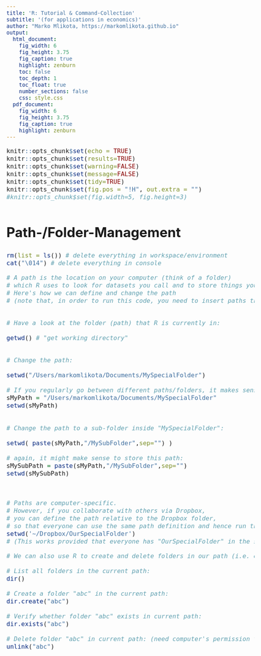 ```yaml
---
title: 'R: Tutorial & Command-Collection'
subtitle: '(for applications in economics)'
author: "Marko Mlikota, https://markomlikota.github.io"
output:
  html_document: 
    fig_width: 6
    fig_height: 3.75
    fig_caption: true
    highlight: zenburn
    toc: false
    toc_depth: 1
    toc_float: true
    number_sections: false
    css: style.css
  pdf_document:
    fig_width: 6
    fig_height: 3.75
    fig_caption: true
    highlight: zenburn
---
```



<style type="text/css">
body, td {
   font-size: 18px;
}
code.r{
  font-size: 16px;
}
pre {
  font-size: 16px
}
h1 {
  font-size: 35px;
  margin: 60px 0px 30px 0px;
}
h2 {
  font-size: 25px;
}
#TOC {
  color: black; 
}

</style>

<script>
  var height=$('#primary').height(); // Calculate primary wrapper height
  $('#secondary').height(height); // Set the height it to sidebar
</script>




```r
knitr::opts_chunk$set(echo = TRUE)
knitr::opts_chunk$set(results=TRUE)
knitr::opts_chunk$set(warning=FALSE)
knitr::opts_chunk$set(message=FALSE)
knitr::opts_chunk$set(tidy=TRUE)
knitr::opts_chunk$set(fig.pos = "!H", out.extra = "")
#knitr::opts_chunk$set(fig.width=5, fig.height=3)
```


# Path-/Folder-Management

```r

rm(list = ls()) # delete everything in workspace/environment
cat("\014")	# delete everything in console     


```

```r


# A path is the location on your computer (think of a folder) 
# which R uses to look for datasets you call and to store things you tell it to store. 
# Here's how we can define and change the path 
# (note that, in order to run this code, you need to insert paths that work for your own computer):


# Have a look at the folder (path) that R is currently in:

getwd() # "get working directory"


# Change the path: 

setwd("/Users/markomlikota/Documents/MySpecialFolder")

# If you regularly go between different paths/folders, it makes sense to define them first:
sMyPath = "/Users/markomlikota/Documents/MySpecialFolder" 
setwd(sMyPath)
 

# Change the path to a sub-folder inside "MySpecialFolder":

setwd( paste(sMyPath,"/MySubFolder",sep="") )

# again, it might make sense to store this path:
sMySubPath = paste(sMyPath,"/MySubFolder",sep="")
setwd(sMySubPath)



# Paths are computer-specific. 
# However, if you collaborate with others via Dropbox, 
# you can define the path relative to the Dropbox folder, 
# so that everyone can use the same path definition and hence run the same code:
setwd('~/Dropbox/OurSpecialFolder') 
# (This works provided that everyone has "OurSpecialFolder" in the same location inside their Dropbox.)


```

```r

# We can also use R to create and delete folders in our path (i.e. on our computer):

# List all folders in the current path:
dir() 

# Create a folder "abc" in the current path:
dir.create("abc") 

# Verify whether folder "abc" exists in current path:
dir.exists("abc")

# Delete folder "abc" in current path: (need computer's permission for that)
unlink("abc")


```



